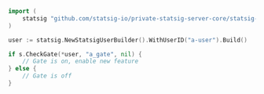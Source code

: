 ```go
import (
    statsig "github.com/statsig-io/private-statsig-server-core/statsig-go/src"
)

user := statsig.NewStatsigUserBuilder().WithUserID("a-user").Build()

if s.CheckGate(*user, "a_gate", nil) {
    // Gate is on, enable new feature
} else {
    // Gate is off
}
```
